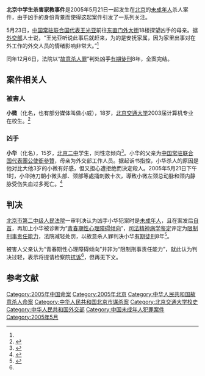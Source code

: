 '''北京中学生杀害家教事件'''是2005年5月21日一起发生在[[北京|北京]]的[[未成年人|未成年人]]杀人案件，由于凶手的身份背景而使得这起案件引发了一系列关注。

5月23日，[[中国常驻联合国代表|中国常驻联合国代表]][[王光亚|王光亚]]前往[[东直门外大街|东直门外大街]]18楼探望凶手的母亲。据[[中华人民共和国外交部|外交部]]人士说，“王光亚听说此事后就赶来，为的是安抚家属，因为家里出事对在外工作的外交人员的情绪影响非常大。”<ref name="tencent"></ref>

同年12月6日，法院以“[[故意杀人罪|故意杀人罪]]”判处凶手[[有期徒刑|有期徒刑]]8年，全案完结。

== 案件相关人 ==
=== 被害人 ===
'''小微'''（化名，也有部分媒体叫做小威），18岁，[[北京交通大学|北京交通大学]]2003届计算机专业在校生。<ref name="tencent">{{cite web | language = zh-hans | publisher = 腾讯新闻 | title = 中学生砍死大学生家教 王光亚大使探望嫌犯母亲 | url = http://news.qq.com/a/20050523/000789.htm | author = 林文龙，张太凌，浦峰 | date = 2005-05-23 | accessdate = 2009-11-07 | archive-date = 2005-12-02 | archive-url = https://web.archive.org/web/20051202192407/http://news.qq.com/a/20050523/000789.htm | dead-url = no }}</ref>

=== 凶手 ===
'''小华'''（化名），15岁，[[北京二中|北京二中]]学生，同性恋倾向<ref name="sohu">{{cite web | language = zh-hans | publisher = 搜狐新闻 | title = 北京15岁少年杀害大学生家教 被告有同性恋倾向 | url = http://news.sohu.com/20051126/n227597708.shtml | author = 新京报 | date = 2005-11-26 | accessdate = 2009-12-11 | archive-date = 2013-02-03 | archive-url = https://web.archive.org/web/20130203204304/http://news.sohu.com/20051126/n227597708.shtml | dead-url = no }}</ref>。小华的父亲为[[中国常驻联合国代表團|中国常驻联合国代表團]][[公使銜參贊|公使銜參贊]]，母亲为外交部工作人员。据起诉书指控，小华杀人的原因是他对比大他3岁的小微有好感，但又担心遭拒绝而決定殺人。2005年5月21日下午1时，小华持刀朝小微头部、颈部等處捅刺数十次，導致小微左颈总动脉和颈内静脉受伤失血过多死亡。<ref name="netease">{{cite web | language = zh-hans | publisher = 网易新闻 | title = 15岁中学生砍死家教 其父为参赞母为外交部官员 | url = http://news.163.com/05/0522/07/1KBF01V40001122B.html | author = 林文龙，王吉英 | date = 2005-05-22 | accessdate = 2009-11-07 | archive-url = https://web.archive.org/web/20051125124526/http://news.163.com/05/0522/07/1KBF01V40001122B.html | archive-date = 2005-11-25 | dead-url = yes }}</ref>

== 判决 ==
[[北京市第二中级人民法院|北京市第二中级人民法院]]一审判决认为凶手小华犯案时是[[未成年人|未成年人]]，且在案发后[[自首|自首]]，再加上小华被诊断为“[[青春期性心理障碍倾向|青春期性心理障碍倾向]]”，[[司法精神病学鉴定|司法精神病学鉴定]]评定为[[限制刑事责任能力|限制刑事责任能力]]，法院减轻处罚，以故意杀人罪判决小华[[有期徒刑|有期徒刑]]8年<ref name="sina">{{cite web |language = zh-hans |publisher = 新浪新闻 |title = 北京15岁少年杀害大学生家教获刑8年 |url = http://news.sina.com.cn/s/2005-12-06/02437627980s.shtml |author = [[京华时报|京华时报]] |date = 2005-12-06 |accessdate = 2009-12-11 |archive-date = 2006-04-10 |archive-url = https://web.archive.org/web/20060410012404/http://news.sina.com.cn/s/2005-12-06/02437627980s.shtml |dead-url = no }}</ref>。

被害人父亲认为“青春期性心理障碍倾向”并非为“限制刑事责任能力”，就此认为判决过轻，表示将提请检察院[[抗诉|抗诉]]<ref name="sina" />，但再无下文。

== 参考文献 ==
{{Reflist}}

{{DEFAULTSORT:Bei北京中学生杀害家敎事件}}
[[Category:2005年中国命案|Category:2005年中国命案]]
[[Category:2005年北京|Category:2005年北京]]
[[Category:中华人民共和国故意杀人命案|Category:中华人民共和国故意杀人命案]]
[[Category:中华人民共和国北京市谋杀案|Category:中华人民共和国北京市谋杀案]]
[[Category:北京交通大学校史|Category:北京交通大学校史]]
[[Category:中华人民共和国外交部|Category:中华人民共和国外交部]]
[[Category:中国未成年人犯罪案件|Category:中国未成年人犯罪案件]]
[[Category:2005年5月|Category:2005年5月]]
